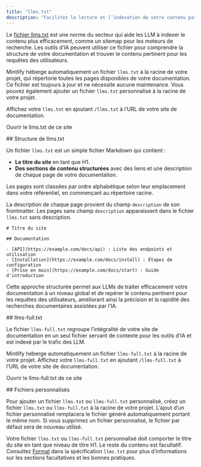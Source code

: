 ```yaml
---
title: "llms.txt"
description: "Facilitez la lecture et l’indexation de votre contenu par les LLMs"
---
```



Le [fichier llms.txt](https://llmstxt.org) est une norme du secteur qui aide les LLM à indexer le contenu plus efficacement, comme un sitemap pour les moteurs de recherche. Les outils d’IA peuvent utiliser ce fichier pour comprendre la structure de votre documentation et trouver le contenu pertinent pour les requêtes des utilisateurs.

Mintlify héberge automatiquement un fichier `llms.txt` à la racine de votre projet, qui répertorie toutes les pages disponibles de votre documentation. Ce fichier est toujours à jour et ne nécessite aucune maintenance. Vous pouvez également ajouter un fichier `llms.txt` personnalisé à la racine de votre projet.

Affichez votre `llms.txt` en ajoutant `/llms.txt` à l’URL de votre site de documentation.

<PreviewButton href="https://mintlify.com/docs/llms.txt">Ouvrir le llms.txt de ce site</PreviewButton>


<div id="llmstxt-structure">
  ## Structure de llms.txt
</div>

Un fichier `llms.txt` est un simple fichier Markdown qui contient :

* **Le titre du site** en tant que H1.
* **Des sections de contenu structurées** avec des liens et une description de chaque page de votre documentation.

Les pages sont classées par ordre alphabétique selon leur emplacement dans votre référentiel, en commençant au répertoire racine.

La description de chaque page provient du champ `description` de son frontmatter. Les pages sans champ `description` apparaissent dans le fichier `llms.txt` sans description.

```mdx Example llms.txt
# Titre du site

## Documentation

- [API](https://example.com/docs/api) : Liste des endpoints et utilisation
- [Installation](https://example.com/docs/install) : Étapes de configuration
- [Prise en main](https://example.com/docs/start) : Guide d'introduction
```

Cette approche structurée permet aux LLMs de traiter efficacement votre documentation à un niveau global et de repérer le contenu pertinent pour les requêtes des utilisateurs, améliorant ainsi la précision et la rapidité des recherches documentaires assistées par l’IA.


<div id="llms-fulltxt">
  ## llms-full.txt
</div>

Le fichier `llms-full.txt` regroupe l’intégralité de votre site de documentation en un seul fichier servant de contexte pour les outils d’IA et est indexé par le trafic des LLM.

Mintlify héberge automatiquement un fichier `llms-full.txt` à la racine de votre projet. Affichez votre `llms-full.txt` en ajoutant `/llms-full.txt` à l’URL de votre site de documentation.

<PreviewButton href="https://mintlify.com/docs/llms-full.txt">Ouvrir le llms-full.txt de ce site</PreviewButton>

<div id="custom-files">
  ## Fichiers personnalisés
</div>

Pour ajouter un fichier `llms.txt` ou `llms-full.txt` personnalisé, créez un fichier `llms.txt` ou `llms-full.txt` à la racine de votre projet. L’ajout d’un fichier personnalisé remplacera le fichier généré automatiquement portant le même nom. Si vous supprimez un fichier personnalisé, le fichier par défaut sera de nouveau utilisé.

Votre fichier `llms.txt` ou `llms-full.txt` personnalisé doit comporter le titre du site en tant que niveau de titre H1. Le reste du contenu est facultatif. Consultez [Format](https://llmstxt.org/#format) dans la spécification `llms.txt` pour plus d’informations sur les sections facultatives et les bonnes pratiques.